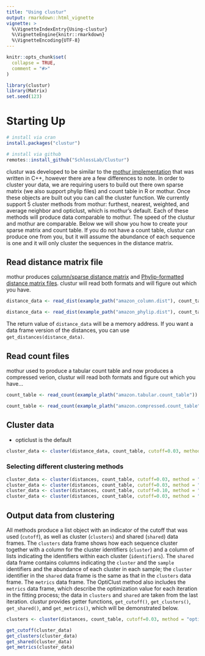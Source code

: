 ```yaml
---
title: "Using clustur"
output: rmarkdown::html_vignette
vignette: >
  %\VignetteIndexEntry{Using-clustur}
  %\VignetteEngine{knitr::rmarkdown}
  %\VignetteEncoding{UTF-8}
---
```


```r
knitr::opts_chunk$set(
  collapse = TRUE,
  comment = "#>"
)
```

```r
library(clustur)
library(Matrix)
set.seed(123)
```

# Starting Up

```r
# install via cran
install.packages("clustur")
```

```r
# install via github
remotes::install_github("SchlossLab/Clustur")
```

clustur was developed to be similar to the [mothur implementation](https://www.mothur.org) that was written in C++, however there are a few differences to note. In order to cluster your data, we are requiring users to build out there own sparse matrix (we also support phylip files) and count table in R or mothur. Once these objects are built out you can call the cluster function. We currently support 5 cluster methods from mothur: furthest, nearest, weighted, and average neighbor and opticlust, which is mothur's default. Each of these methods will produce data comparable to mothur. The speed of the clustur and mothur are comparable. Below we will show you how to create your sparse matrix and count table. If you do not have a count table, clustur can produce one from you, but it will assume the abundance of each sequence is one and it will only cluster the sequences in the distance matrix.

## Read distance matrix file
mothur produces [column/sparse distance matrix](https://mothur.org/wiki/column-formatted_distance_matrix/) and [Phylip-formatted distance matrix files](https://mothur.org/wiki/phylip-formatted_distance_matrix/). clustur will read both formats and will figure out which you have.

```r
distance_data <- read_dist(example_path("amazon_column.dist"), count_table, cutoff = 0.03)
```

```r
distance_data <- read_dist(example_path("amazon_phylip.dist"), count_table, cutoff = 0.03)
```

The return value of `distance_data` will be a memory address. If you want a data frame version of the distances, you can use `get_distances(distance_data)`.

## Read count files

mothur used to produce a tabular count table and now produces a compressed verion, clustur will read both formats and figure out which you have...

```r
count_table <- read_count(example_plath("amazon.tabular.count_table")) #should be a tsv or mothur-native count file
```

```r
count_table <- read_count(example_plath("amazon.compressed.count_table")) #should be a tsv or mothur-native count file
```


## Cluster data

* opticlust is the default

```r
cluster_data <- cluster(distance_data, count_table, cutoff=0.03, method = "opticlust") # this needs to make sure that dist_data and count_table are compatible
```

### Selecting different clustering methods

```r
cluster_data <- cluster(distances, count_table, cutoff=0.03, method = "furthest")
cluster_data <- cluster(distances, count_table, cutoff=0.03, method = "nearest")
cluster_data <- cluster(distances, count_table, cutoff=0.10, method = "average")
cluster_data <- cluster(distances, count_table, cutoff=0.03, method = "weighted")
```


## Output data from clustering

All methods produce a list object with an indicator of the cutoff that was used (`cutoff`), as well as cluster (`clusters`) and shared (`shared`) data frames. The `clusters` data frame shows how each sequence cluster together with a column for the cluster identifiers (`cluster`) and a column of lists indicating the identifiers within each cluster (`identifiers`). The `shared` data frame contains columns indicating the `cluster` and the `sample` identifiers and the abundance of each cluster in each sample; the `cluster` identifier in the `shared` data frame is the same as that in the `clusters` data frame. The `metrics` data frame. The OptiClust method also includes the `metrics` data frame, which describe the optimization value for each iteration in the fitting process; the data in `clusters` and `shared` are taken from the last iteration. clustur provides getter functions, `get_cutoff()`, `get_clusters()`, `get_shared()`, and `get_metrics()`, which will be demonstrated below.

```r
clusters <- cluster(distances, count_table, cutoff=0.03, method = "opticlust")

get_cutoff(cluster_data)
get_clusters(cluster_data)
get_shared(cluster_data)
get_metrics(cluster_data)
```
